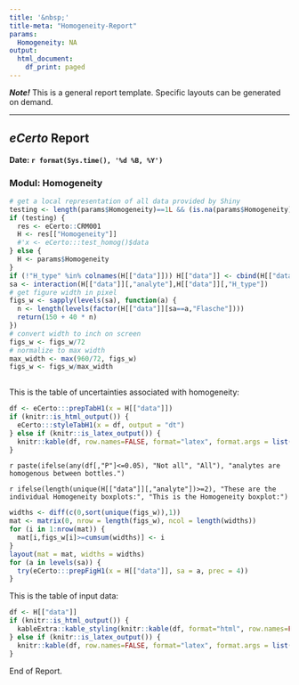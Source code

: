 ```yaml
---
title: '&nbsp;'
title-meta: "Homogeneity-Report"
params:
  Homogeneity: NA
output:
  html_document:
    df_print: paged
---
```


***Note!*** 
This is a general report template. Specific layouts can be generated on demand.

---

## ***eCerto*** Report

**Date: `r format(Sys.time(), '%d %B, %Y')`**

### Modul: Homogeneity

```r
# get a local representation of all data provided by Shiny
testing <- length(params$Homogeneity)==1L && (is.na(params$Homogeneity) | params$Homogeneity=="NA")
if (testing) {
  res <- eCerto::CRM001
  H <- res[["Homogeneity"]]
  #'x <- eCerto:::test_homog()$data
} else {
  H <- params$Homogeneity
}
if (!"H_type" %in% colnames(H[["data"]])) H[["data"]] <- cbind(H[["data"]], "H_type"="hom")
sa <- interaction(H[["data"]][,"analyte"],H[["data"]][,"H_type"])
# get figure width in pixel
figs_w <- sapply(levels(sa), function(a) {
  n <- length(levels(factor(H[["data"]][sa==a,"Flasche"])))
  return(150 + 40 * n)
})
# convert width to inch on screen
figs_w <- figs_w/72
# normalize to max width
max_width <- max(960/72, figs_w)
figs_w <- figs_w/max_width
  
```

This is the table of uncertainties associated with homogeneity:

```r
df <- eCerto:::prepTabH1(x = H[["data"]])
if (knitr::is_html_output()) {
  eCerto:::styleTabH1(x = df, output = "dt")
} else if (knitr::is_latex_output()) {
  knitr::kable(df, row.names=FALSE, format="latex", format.args = list(decimal.mark = "."))
}
```

`r paste(ifelse(any(df[,"P"]<=0.05), "Not all", "All"), "analytes are homogenous between bottles.")`

`r ifelse(length(unique(H[["data"]][,"analyte"])>=2), "These are the individual Homogeneity boxplots:", "This is the Homogeneity boxplot:")`

```r
widths <- diff(c(0,sort(unique(figs_w)),1))
mat <- matrix(0, nrow = length(figs_w), ncol = length(widths))
for (i in 1:nrow(mat)) {
  mat[i,figs_w[i]>=cumsum(widths)] <- i
}
layout(mat = mat, widths = widths)
for (a in levels(sa)) {
  try(eCerto:::prepFigH1(x = H[["data"]], sa = a, prec = 4))
}
```

This is the table of input data:

```r
df <- H[["data"]]
if (knitr::is_html_output()) {
  kableExtra::kable_styling(knitr::kable(df, format="html", row.names=FALSE, format.args = list(decimal.mark = ".")), font_size = 9)
} else if (knitr::is_latex_output()) {
  knitr::kable(df, row.names=FALSE, format="latex", format.args = list(decimal.mark = "."))
}
```

End of Report.